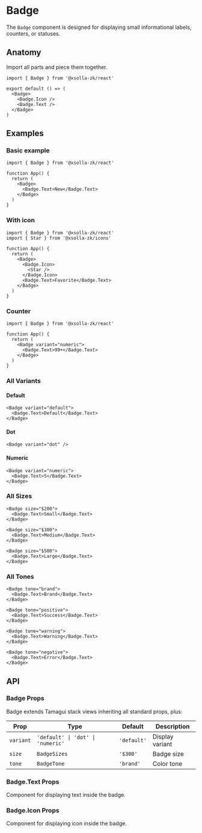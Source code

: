# Badge

The `Badge` component is designed for displaying small informational labels, counters, or statuses.

## Anatomy

Import all parts and piece them together.

```tsx
import { Badge } from '@xsolla-zk/react'

export default () => (
  <Badge>
    <Badge.Icon />
    <Badge.Text />
  </Badge>
)
```

## Examples

### Basic example

```tsx
import { Badge } from '@xsolla-zk/react'

function App() {
  return (
    <Badge>
      <Badge.Text>New</Badge.Text>
    </Badge>
  )
}
```

### With icon

```tsx
import { Badge } from '@xsolla-zk/react'
import { Star } from '@xsolla-zk/icons'

function App() {
  return (
    <Badge>
      <Badge.Icon>
        <Star />
      </Badge.Icon>
      <Badge.Text>Favorite</Badge.Text>
    </Badge>
  )
}
```

### Counter

```tsx
import { Badge } from '@xsolla-zk/react'

function App() {
  return (
    <Badge variant="numeric">
      <Badge.Text>99+</Badge.Text>
    </Badge>
  )
}
```

### All Variants

#### Default

```tsx
<Badge variant="default">
  <Badge.Text>Default</Badge.Text>
</Badge>
```

#### Dot

```tsx
<Badge variant="dot" />
```

#### Numeric

```tsx
<Badge variant="numeric">
  <Badge.Text>5</Badge.Text>
</Badge>
```

### All Sizes

```tsx
<Badge size="$200">
  <Badge.Text>Small</Badge.Text>
</Badge>

<Badge size="$300">
  <Badge.Text>Medium</Badge.Text>
</Badge>

<Badge size="$500">
  <Badge.Text>Large</Badge.Text>
</Badge>
```

### All Tones

```tsx
<Badge tone="brand">
  <Badge.Text>Brand</Badge.Text>
</Badge>

<Badge tone="positive">
  <Badge.Text>Success</Badge.Text>
</Badge>

<Badge tone="warning">
  <Badge.Text>Warning</Badge.Text>
</Badge>

<Badge tone="negative">
  <Badge.Text>Error</Badge.Text>
</Badge>
```

## API

### Badge Props

Badge extends Tamagui stack views inheriting all standard props, plus:

| Prop | Type | Default | Description |
|------|------|---------|----------|
| `variant` | `'default' \| 'dot' \| 'numeric'` | `'default'` | Display variant |
| `size` | `BadgeSizes` | `'$300'` | Badge size |
| `tone` | `BadgeTone` | `'brand'` | Color tone |

### Badge.Text Props

Component for displaying text inside the badge.

### Badge.Icon Props

Component for displaying icon inside the badge.